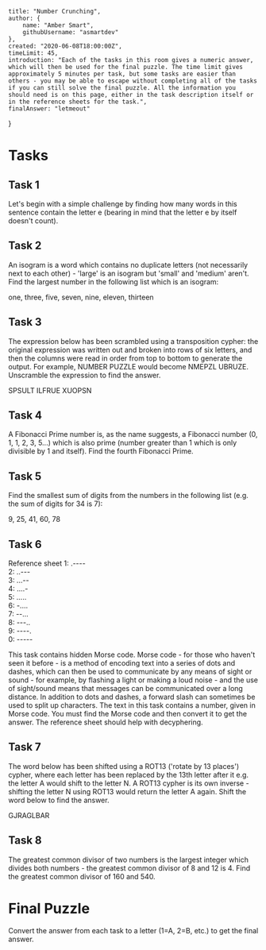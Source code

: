     title: "Number Crunching",
    author: {
        name: "Amber Smart",
        githubUsername: "asmartdev"
    },
    created: "2020-06-08T18:00:00Z",
    timeLimit: 45,
    introduction: "Each of the tasks in this room gives a numeric answer, which will then be used for the final puzzle. The time limit gives approximately 5 minutes per task, but some tasks are easier than others - you may be able to escape without completing all of the tasks if you can still solve the final puzzle. All the information you should need is on this page, either in the task description itself or in the reference sheets for the task.",
    finalAnswer: "letmeout"
}

# Tasks

## Task 1
Let's begin with a simple challenge by finding how many words in this sentence contain the letter e (bearing in mind that the letter e by itself doesn't count).

## Task 2
An isogram is a word which contains no duplicate letters (not necessarily next to each other) - 'large' is an isogram but 'small' and 'medium' aren't. Find the largest number in the following list which is an isogram:

one, three, five, seven, nine, eleven, thirteen

## Task 3
The expression below has been scrambled using a transposition cypher: the original expression was written out and broken into rows of six letters, and then the columns were read in order from top to bottom to generate the output. For example, NUMBER PUZZLE would become NMEPZL UBRUZE. Unscramble the expression to find the answer. 

SPSULT ILFRUE XUOPSN

## Task 4
A Fibonacci Prime number is, as the name suggests, a Fibonacci number (0, 1, 1, 2, 3, 5...) which is also prime (number greater than 1 which is only divisible by 1 and itself). Find the fourth Fibonacci Prime.

## Task 5
Find the smallest sum of digits from the numbers in the following list (e.g. the sum of digits for 34 is 7):

9, 25, 41, 60, 78

## Task 6
<alli-card class="inline-block my-4 md:my-0 md:ml-6 md:float-right">
    <span class="font-semibold text-indigo-700 text-sm mb-2 block">Reference sheet</span>
    <span>
        1: .----<br />
        2: ..---<br />
        3: ...--<br />
        4: ....-<br />
        5: .....<br />
        6: -....<br />
        7: --...<br />
        8: ---..<br />
        9: ----.<br />
        0: -----
    </span>
</alli-card>

This task contains hidden Morse code. Morse code - for those who haven't seen it before - is a method of encoding text into a series of dots and dashes, which can then be used to communicate by any means of sight or sound - for example, by flashing a light or making a loud noise - and the use of sight/sound means that messages can be communicated over a long distance. In addition to dots and dashes, a forward slash can sometimes be used to split up characters. The text in this task contains a number, given in Morse code. You must find the Morse code and then convert it to get the answer. The reference sheet should help with decyphering.

## Task 7
The word below has been shifted using a ROT13 ('rotate by 13 places') cypher, where each letter has been replaced by the 13th letter after it e.g. the letter A would shift to the letter N. A ROT13 cypher is its own inverse - shifting the letter N using ROT13 would return the letter A again. Shift the word below to find the answer.

GJRAGLBAR

## Task 8
The greatest common divisor of two numbers is the largest integer which divides both numbers - the greatest common divisor of 8 and 12 is 4. Find the greatest common divisor of 160 and 540.

# Final Puzzle
Convert the answer from each task to a letter (1=A, 2=B, etc.) to get the final answer.